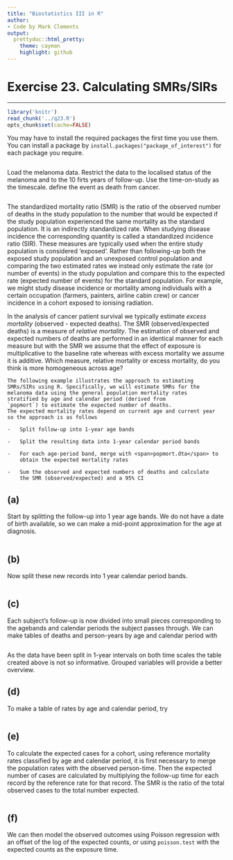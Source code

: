 ```yaml
---
title: "Biostatistics III in R"
author:
- Code by Mark Clements
output:
  prettydoc::html_pretty:
    theme: cayman
    highlight: github
---
```


# Exercise 23. Calculating SMRs/SIRs #

-----------

```r
library('knitr')
read_chunk('../q23.R')
opts_chunk$set(cache=FALSE)
```

You may have to install the required packages the first time you use them. You can install a package by `install.packages("package_of_interest")` for each package you require.

```r
```
Load the melanoma data. Restrict the data to the localised status of the melanoma and to the 10 firts years of follow-up. Use the time-on-study as the timescale. define the event as death from cancer.

```r
```


The standardized mortality ratio (SMR) is the ratio of the observed
    number of deaths in the study population to the number that would be
    expected if the study population experienced the same mortality as
    the standard population. It is an indirectly standardized rate. When
    studying disease incidence the corresponding quantity is called a
    standardized incidence ratio (SIR). These measures are typically
    used when the entire study population is considered ‘exposed’.
    Rather than following-up both the exposed study population and an
    unexposed control population and comparing the two estimated rates
    we instead only estimate the rate (or number of events) in the study
    population and compare this to the expected rate (expected number
    of events) for the standard population. For example, we might study
    disease incidence or mortality among individuals with a certain
    occupation (farmers, painters, airline cabin crew) or cancer
    incidence in a cohort exposed to ionising radiation.

In the analysis of cancer patient survival we typically estimate
    _excess mortality_ (observed - expected deaths). The
    SMR (observed/expected deaths) is a measure of _relative
    mortality_. The estimation of observed and expected numbers
    of deaths are performed in an identical manner for each measure but
    with the SMR we assume that the effect of exposure is multiplicative
    to the baseline rate whereas with excess mortality we assume it
    is additive. Which measure, relative mortality or excess mortality,
    do you think is more homogeneous across age?

    The following example illustrates the approach to estimating
    SMRs/SIRs using R. Specifically, we will estimate SMRs for the
    melanoma data using the general population mortality rates
    stratified by age and calendar period (derived from
    `popmort`) to estimate the expected number of deaths.
    The expected mortality rates depend on current age and current year
    so the approach is as follows

    -   Split follow-up into 1-year age bands

    -   Split the resulting data into 1-year calendar period bands

    -   For each age-period band, merge with <span>popmort.dta</span> to
        obtain the expected mortality rates

    -   Sum the observed and expected numbers of deaths and calculate
        the SMR (observed/expected) and a 95% CI

## (a) ##

Start by splitting the follow-up into 1 year age bands. We do not have
        a date of birth available, so we can make a mid-point
        approximation for the age at diagnosis.

```r
```

## (b) ##

Now split these new records into 1 year calendar period bands. 

```r
```

## (c) ##

Each subject’s follow–up is now divided into small pieces
corresponding to the agebands and calendar periods the subject passes
through. We can make tables of deaths and person-years by age and
calendar period with

```r
```

As the data have been split in 1-year intervals on both time
        scales the table created above is not so informative. Grouped
        variables will provide a better overview.


## (d) ##

To make a table of rates by age and calendar period, try

```r
```

## (e) ##

To calculate the expected cases for a cohort, using reference
        mortality rates classified by age and calendar period, it is
        first necessary to merge the population rates with the
        observed person-time.  Then the expected number of cases are
        calculated by multiplying the follow-up time for each record
        by the reference rate for that record. The SMR is the ratio of
        the total observed cases to the total number expected.
		
```r
```

## (f) ##

We can then model the observed outcomes using Poisson regression with an offset of the log of the expected counts, or using `poisson.test` with the expected counts as the exposure time.

```r
```
